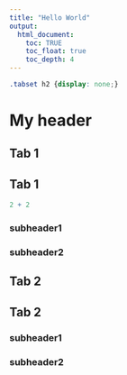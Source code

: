 ```yaml
---
title: "Hello World"
output:
  html_document:
    toc: TRUE
    toc_float: true
    toc_depth: 4
---
```


```css
.tabset h2 {display: none;}
```

# My header  {.tabset}

<h2>Tab 1</h2>

## Tab 1

```r
2 + 2
```

### subheader1

### subheader2

<h2>Tab 2</h2>

## Tab 2

### subheader1

### subheader2
